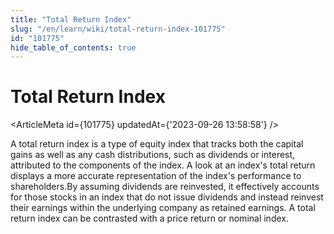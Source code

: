 ```yaml
---
title: "Total Return Index"
slug: "/en/learn/wiki/total-return-index-101775"
id: "101775"
hide_table_of_contents: true
---
```



# Total Return Index

<ArticleMeta id={101775} updatedAt={'2023-09-26 13:58:58'} />
<div className='border-solid border-b border-t-0 my-4 border-[var(--ifm-color-gray-300)]' />

A total return index is a type of equity index that tracks both the capital gains as well as any cash distributions, such as dividends or interest, attributed to the components of the index. A look at an index's total return displays a more accurate representation of the index's performance to shareholders.By assuming dividends are reinvested, it effectively accounts for those stocks in an index that do not issue dividends and instead reinvest their earnings within the underlying company as retained earnings. A total return index can be contrasted with a price return or nominal index.
